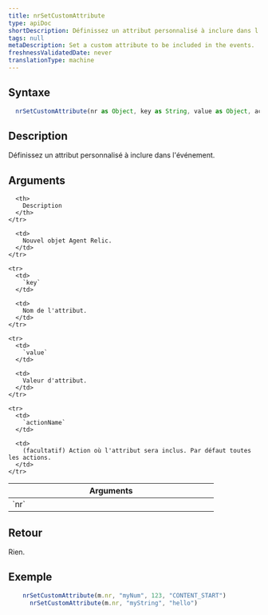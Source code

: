 ```yaml
---
title: nrSetCustomAttribute
type: apiDoc
shortDescription: Définissez un attribut personnalisé à inclure dans l'événement.
tags: null
metaDescription: Set a custom attribute to be included in the events.
freshnessValidatedDate: never
translationType: machine
---
```


## Syntaxe

```js
  nrSetCustomAttribute(nr as Object, key as String, value as Object, actionName = "" as String) as Void
```

## Description

Définissez un attribut personnalisé à inclure dans l'événement.

## Arguments

<table>
  <thead>
    <tr>
      <th width="25%">
        Arguments
      </th>

      <th>
        Description
      </th>
    </tr>
  </thead>

  <tbody>
    <tr>
      <td>
        `nr`
      </td>

      <td>
        Nouvel objet Agent Relic.
      </td>
    </tr>

    <tr>
      <td>
        `key`
      </td>

      <td>
        Nom de l'attribut.
      </td>
    </tr>

    <tr>
      <td>
        `value`
      </td>

      <td>
        Valeur d'attribut.
      </td>
    </tr>

    <tr>
      <td>
        `actionName`
      </td>

      <td>
        (facultatif) Action où l'attribut sera inclus. Par défaut toutes les actions.
      </td>
    </tr>
  </tbody>
</table>

## Retour

Rien.

## Exemple

```js
  	nrSetCustomAttribute(m.nr, "myNum", 123, "CONTENT_START")
	  nrSetCustomAttribute(m.nr, "myString", "hello")
```